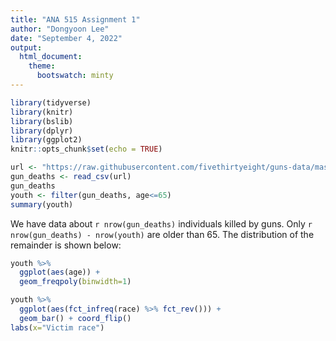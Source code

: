 ---
title: "ANA 515 Assignment 1"
author: "Dongyoon Lee"
date: "September 4, 2022"
output: 
  html_document:
    theme:
      bootswatch: minty
---

```{r setup, include = FALSE}
library(tidyverse)
library(knitr)
library(bslib)
library(dplyr)
library(ggplot2)
knitr::opts_chunk$set(echo = TRUE)
```


```{r, echo=FALSE}
url <- "https://raw.githubusercontent.com/fivethirtyeight/guns-data/master/full_data.csv"
gun_deaths <- read_csv(url)
gun_deaths
youth <- filter(gun_deaths, age<=65)
summary(youth)
```

We have data about `r nrow(gun_deaths)` individuals killed by guns. Only `r nrow(gun_deaths) - nrow(youth)` are older than 65. The distribution of the remainder is shown below: 

```{r youth-dist, echo=FALSE}
youth %>%
  ggplot(aes(age)) +
  geom_freqpoly(binwidth=1)
```

```{r race-dist, echo=FALSE}
youth %>%
  ggplot(aes(fct_infreq(race) %>% fct_rev())) +
  geom_bar() + coord_flip()
labs(x="Victim race")
```
